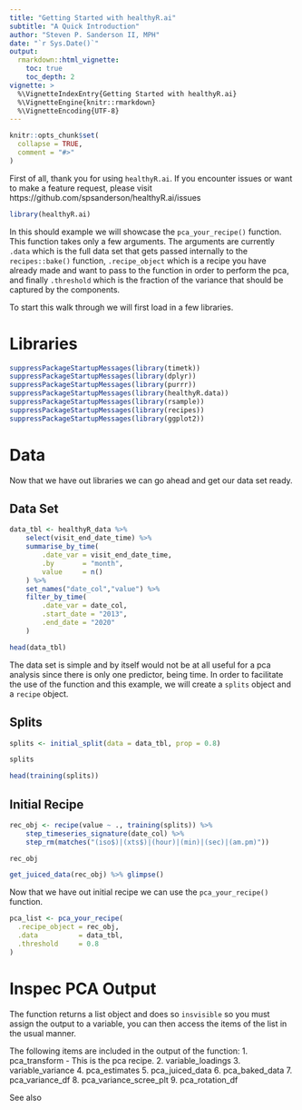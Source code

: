 ```yaml
---
title: "Getting Started with healthyR.ai"
subtitle: "A Quick Introduction"
author: "Steven P. Sanderson II, MPH"
date: "`r Sys.Date()`"
output: 
  rmarkdown::html_vignette:
    toc: true
    toc_depth: 2
vignette: >
  %\VignetteIndexEntry{Getting Started with healthyR.ai}
  %\VignetteEngine{knitr::rmarkdown}
  %\VignetteEncoding{UTF-8}
---
```


```r
knitr::opts_chunk$set(
  collapse = TRUE,
  comment = "#>"
)
```

First of all, thank you for using `healthyR.ai`. If you encounter issues or want
to make a feature request, please visit https://github.com/spsanderson/healthyR.ai/issues

```r
library(healthyR.ai)
```

In this should example we will showcase the `pca_your_recipe()` function. This
function takes only a few arguments. The arguments are currently `.data` which
is the full data set that gets passed internally to the `recipes::bake()` function,
`.recipe_object` which is a recipe you have already made and want to pass to the 
function in order to perform the pca, and finally `.threshold` which is the fraction
of the variance that should be captured by the components.

To start this walk through we will first load in a few libraries.

# Libraries

```r
suppressPackageStartupMessages(library(timetk))
suppressPackageStartupMessages(library(dplyr))
suppressPackageStartupMessages(library(purrr))
suppressPackageStartupMessages(library(healthyR.data))
suppressPackageStartupMessages(library(rsample))
suppressPackageStartupMessages(library(recipes))
suppressPackageStartupMessages(library(ggplot2))
```

# Data

Now that we have out libraries we can go ahead and get our data set ready.

## Data Set

```r
data_tbl <- healthyR_data %>%
    select(visit_end_date_time) %>%
    summarise_by_time(
        .date_var = visit_end_date_time,
        .by       = "month",
        value     = n()
    ) %>%
    set_names("date_col","value") %>%
    filter_by_time(
        .date_var = date_col,
        .start_date = "2013",
        .end_date = "2020"
    )

head(data_tbl)
```

The data set is simple and by itself would not be at all useful for a pca analysis
since there is only one predictor, being time. In order to facilitate the use of 
the function and this example, we will create a `splits` object and a `recipe` 
object.

## Splits

```r
splits <- initial_split(data = data_tbl, prop = 0.8)

splits

head(training(splits))
```

## Initial Recipe

```r
rec_obj <- recipe(value ~ ., training(splits)) %>%
    step_timeseries_signature(date_col) %>%
    step_rm(matches("(iso$)|(xts$)|(hour)|(min)|(sec)|(am.pm)"))

rec_obj

get_juiced_data(rec_obj) %>% glimpse()
```

Now that we have out initial recipe we can use the `pca_your_recipe()` function.

```r
pca_list <- pca_your_recipe(
  .recipe_object = rec_obj,
  .data          = data_tbl,
  .threshold     = 0.8
)
```

# Inspec PCA Output

The function returns a list object and does so `insvisible` so you must assign
the output to a variable, you can then access the items of the list in the usual
manner. 

The following items are included in the output of the function:
  1. pca_transform - This is the pca recipe.
  2. variable_loadings
  3. variable_variance
  4. pca_estimates
  5. pca_juiced_data
  6. pca_baked_data
  7. pca_variance_df
  8. pca_variance_scree_plt
  9. pca_rotation_df

See also
